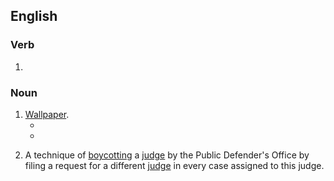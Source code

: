 ==English==

===Verb===
{{head|en|verb form}}

# {{present participle of|en|paper|nocat=1}}

===Noun===
{{en-noun}}

# [[wallpaper|Wallpaper]].
#* {{quote-book|en|year=1859|author=Charles Dickens|title=The Haunted House|passage=The '''papering''' of one side of the room had dropped down bodily, with fragments of plaster adhering to it, and almost blocked up the door.}}
#* {{quote-book|en|year=1915|author=Arnold Bennett|title=Over There: War Scenes on the Western Front|passage=Almost every window was broken; every wall was chipped; chunks had been knocked out of walls, and at intervals there was no wall. One house showed the different '''paperings''' of six rooms all completely exposed to the gaze.}}
# {{lb|en|law}} A technique of [[boycott]]ing a [[judge]] by the Public Defender's Office by filing a request for a different [[judge]] in every case assigned to this judge.